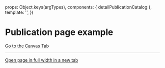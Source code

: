 
<Meta of={DetailPublicationCatalogStories} />

  props: Object.keys(argTypes),
  components: { detailPublicationCatalog },
  template: '<detailPublicationCatalog />',
})

# Publication page example

<a href="?path=/story/pages-publication-katalog--example">
  Go to the Canvas Tab
</a>

***

<a href="?id=pages-publication-katalog--example" target="_blank">
  Open page in full width in a new tab
</a>

<Canvas>
  <Story of={DetailPublicationCatalogStories.Example} />
</Canvas>
